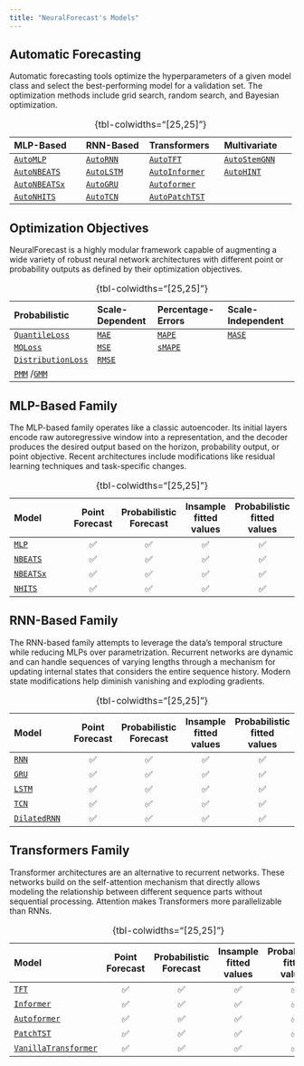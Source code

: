```yaml
---
title: "NeuralForecast's Models"
---
```



## Automatic Forecasting
Automatic forecasting tools optimize the hyperparameters of a given model class and select the best-performing model for a validation set. The optimization methods include grid search, random search, and Bayesian optimization.

| MLP-Based                                 |RNN-Based                             | Transformers                                 | Multivariate                               |
|:------------------------------------------|:-------------------------------------|:---------------------------------------------|:-------------------------------------------|
|[`AutoMLP`](../models.html#automlp)        |[`AutoRNN`](../models.html#autornn)   |[`AutoTFT`](../models.html#autotft)           |[`AutoStemGNN`](../models.html#autostemgnn) |
|[`AutoNBEATS`](../models.html#autonbeats)  |[`AutoLSTM`](../models.html#autolstm) |[`AutoInformer`](../models.html#autoinformer) |[`AutoHINT`](../models.html#autohint)       |
|[`AutoNBEATSx`](../models.html#autonbeatsx)|[`AutoGRU`](../models.html#autogru)   |[`Autoformer`](../models.html#autoautoformer) |                                            |
|[`AutoNHITS`](../models.html#autonhits)    |[`AutoTCN`](../models.html#autotcn)   |[`AutoPatchTST`](../models.html#autopatchtst) |                                            |
: {tbl-colwidths="[25,25]"}

## Optimization Objectives
NeuralForecast is a highly modular framework capable of augmenting a wide variety of robust neural network architectures with different point or probability outputs as defined by their optimization objectives.

|Probabilistic                                                 | Scale-Dependent                                              | Percentage-Errors                                                     | Scale-Independent                                                         |
|:-------------------------------------------------------------|:-------------------------------------------------------------|:----------------------------------------------------------------------|:--------------------------------------------------------------------------|
|[`QuantileLoss`](../losses.pytorch.html#quantile-loss)        |[`MAE`](../losses.pytorch.html#mean-absolute-error-mae)       |[`MAPE`](../losses.pytorch.html#mean-absolute-percentage-error-mape)   |[`MASE`](../losses.pytorch.html#mean-absolute-scaled-error-mase)           |
|[`MQLoss`](../losses.pytorch.html#multi-quantile-loss-mqloss) |[`MSE`](../losses.pytorch.html#mean-squared-error-mse)        |[`sMAPE`](../losses.pytorch.html#symmetric-mape-smape)                 |                                                                           |
|[`DistributionLoss`](../losses.pytorch.html#distributionloss) |[`RMSE`](../losses.pytorch.html#root-mean-squared-error-rmse) |                                                                       |                                                                           |
|[`PMM`](../losses.pytorch.html#poisson-mixture-mesh-pmm) /[`GMM`](../losses.pytorch.html#gaussian-mixture-mesh-gmm)  |       |                                                                       |                                                                           |
: {tbl-colwidths="[25,25]"}

## MLP-Based Family
The MLP-based family operates like a classic autoencoder. Its initial layers encode raw autoregressive window into a representation, and the decoder produces the desired output based on the horizon, probability output, or point objective. Recent architectures include modifications like residual learning techniques and task-specific changes.

|Model                                     | Point Forecast | Probabilistic Forecast | Insample fitted values | Probabilistic fitted values  |
|:-----------------------------------------|:--------------:|:----------------------:|:----------------------:|:----------------------------:|
|[`MLP`](../models.mlp.html)               |✅              |✅                      |✅                      |✅                            |
|[`NBEATS`](../models.nbeats.html)         |✅              |✅                      |✅                      |✅                            |
|[`NBEATSx`](../models.nbeatsx.html)       |✅              |✅                      |✅                      |✅                            |
|[`NHITS`](../models.nhits.html)           |✅              |✅                      |✅                      |✅                            |
: {tbl-colwidths="[25,25]"}

## RNN-Based Family
The RNN-based family attempts to leverage the data's temporal structure while reducing MLPs over parametrization. Recurrent networks are dynamic and can handle sequences of varying lengths through a mechanism for updating internal states that considers the entire sequence history. Modern state modifications help diminish vanishing and exploding gradients.

|Model                                       | Point Forecast   | Probabilistic Forecast | Insample fitted values | Probabilistic fitted values  |
|:-------------------------------------------|:----------------:|:----------------------:|:----------------------:|:----------------------------:|
|[`RNN`](../models.rnn.html)                 |✅                |✅                      |✅                      |✅                            |
|[`GRU`](../models.gru.html)                 |✅                |✅                      |✅                      |✅                            |
|[`LSTM`](../models.lstm.html)               |✅                |✅                      |✅                      |✅                            |
|[`TCN`](../models.tcn.html)                 |✅                |✅                      |✅                      |✅                            |
|[`DilatedRNN`](../models.dilated_rnn.html)  |✅                |✅                      |✅                      |✅                            |
: {tbl-colwidths="[25,25]"}

## Transformers Family
Transformer architectures are an alternative to recurrent networks. These networks build on the self-attention mechanism that directly allows modeling the relationship between different sequence parts without sequential processing. Attention makes Transformers more parallelizable than RNNs.

|Model                                                      | Point Forecast   | Probabilistic Forecast | Insample fitted values | Probabilistic fitted values  |
|:----------------------------------------------------------|:----------------:|:----------------------:|:----------------------:|:----------------------------:|
|[`TFT`](../models.tft.html)                                |✅                |✅                      |✅                      |✅                            |
|[`Informer`](../models.informer.html)                      |✅                |✅                      |✅                      |✅                            |
|[`Autoformer`](../models.autoformer.html)                  |✅                |✅                      |✅                      |✅                            |
|[`PatchTST`](../models.patchtst.html)                      |✅                |✅                      |✅                      |✅                            |
|[`VanillaTransformer`](../models.vanillatransformer.html)  |✅                |✅                      |✅                      |✅                            |
: {tbl-colwidths="[25,25]"}
